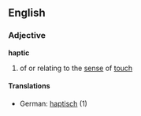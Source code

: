 ==English==
===Adjective===
'''haptic'''
# of or relating to the [[sense]] of [[touch]]
====Translations====
*German: [[haptisch]] (1)